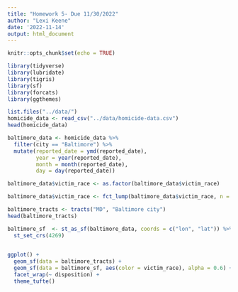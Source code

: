 ```yaml
---
title: "Homework 5- Due 11/30/2022"
author: "Lexi Keene"
date: '2022-11-14'
output: html_document
---
```


```r
knitr::opts_chunk$set(echo = TRUE)

library(tidyverse)
library(lubridate)
library(tigris)
library(sf)
library(forcats)
library(ggthemes)
```

```r
list.files("../data/")
homicide_data <- read_csv("../data/homicide-data.csv")
head(homicide_data)
```

```r
baltimore_data <- homicide_data %>% 
  filter(city == "Baltimore") %>% 
  mutate(reported_date = ymd(reported_date),
         year = year(reported_date),
         month = month(reported_date),
         day = day(reported_date)) 

baltimore_data$victim_race <- as.factor(baltimore_data$victim_race)

baltimore_data$victim_race <- fct_lump(baltimore_data$victim_race, n = 3)
```

```r
baltimore_tracts <- tracts("MD", "Baltimore city")
head(baltimore_tracts)

baltimore_sf  <- st_as_sf(baltimore_data, coords = c("lon", "lat")) %>% 
  st_set_crs(4269)
  
```


```r
ggplot() +
  geom_sf(data = baltimore_tracts) +
  geom_sf(data = baltimore_sf, aes(color = victim_race), alpha = 0.6) +
  facet_wrap(~ disposition) +
  theme_tufte()
```
